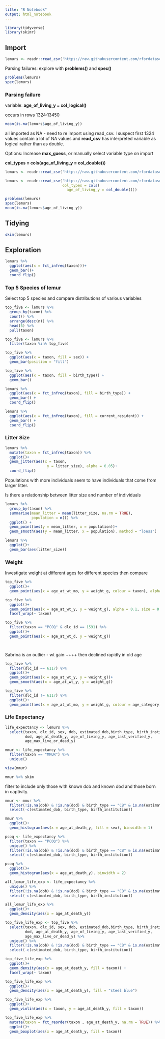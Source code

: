 ```yaml
---
title: "R Notebook"
output: html_notebook
---
```


```r
library(tidyverse)
library(skimr)
```

## Import

```r
lemurs <- readr::read_csv('https://raw.githubusercontent.com/rfordatascience/tidytuesday/master/data/2021/2021-08-24/lemur_data.csv')
```

Parsing failures: explore with **problems()** and **spec()**

```r
problems(lemurs)
spec(lemurs)
```

### Parsing failure

variable: **age_of_living_y = col_logical()**

occurs in rows 1324:13450

```r
mean(is.na(lemurs$age_of_living_y))
```

all imported as NA - need to re import using read_csv. I suspect first 1324 values contain a lot of NA values and **read_csv** has interpreted variable as logical rather than as double.

Options: Increase **max_guess**, or manually select variable type on import

**col_types = cols(age_of_living_y = col_double())**

```r
lemurs <- readr::read_csv('https://raw.githubusercontent.com/rfordatascience/tidytuesday/master/data/2021/2021-08-24/lemur_data.csv', guess_max = 2000)
```

```r
lemurs <- readr::read_csv('https://raw.githubusercontent.com/rfordatascience/tidytuesday/master/data/2021/2021-08-24/lemur_data.csv', 
                          col_types = cols(
                            age_of_living_y = col_double()))
```

```r
problems(lemurs)
spec(lemurs)
mean(is.na(lemurs$age_of_living_y))
```

## Tidying

```r
skim(lemurs)
```

## Exploration

```r
lemurs %>% 
  ggplot(aes(x = fct_infreq(taxon)))+
  geom_bar()+
  coord_flip()

```

### Top 5 Species of lemur

Select top 5 species and compare distributions of various variables

```r
top_five <- lemurs %>% 
  group_by(taxon) %>% 
  count() %>% 
  arrange(desc(n)) %>% 
  head(5) %>% 
  pull(taxon)

top_five <- lemurs %>% 
  filter(taxon %in% top_five)
```

```r
top_five %>% 
  ggplot(aes(x = taxon, fill = sex)) +
  geom_bar(position = "fill")
```

```r
top_five %>% 
  ggplot(aes(x = taxon, fill = birth_type)) +
  geom_bar()

lemurs %>% 
  ggplot(aes(x = fct_infreq(taxon), fill = birth_type)) +
  geom_bar() +
  coord_flip()
```

```r
lemurs %>% 
  ggplot(aes(x = fct_infreq(taxon), fill = current_resident)) +
  geom_bar() +
  coord_flip()
```

### Litter Size

```r

lemurs %>% 
  mutate(taxon = fct_infreq(taxon)) %>% 
  ggplot()+
  geom_jitter(aes(x = taxon,
                   y = litter_size), alpha = 0.05)+
  coord_flip()
```

Populations with more individuals seem to have individuals that come from larger litter.

Is there a relationship between litter size and number of individuals

```r
lemurs %>% 
  group_by(taxon) %>% 
  summarise(mean_litter = mean(litter_size, na.rm = TRUE),
            population = n()) %>% 
  ggplot() +
  geom_point(aes(y = mean_litter, x = population))+
  geom_smooth(aes(y = mean_litter, x = population), method = "loess")
```

```r
lemurs %>% 
  ggplot()+
  geom_bar(aes(litter_size))

```

### Weight

Investigate weight at different ages for different species then compare

```r
top_five %>% 
  ggplot()+
  geom_point(aes(x = age_at_wt_mo, y = weight_g, colour = taxon), alpha = 0.1)
```

```r
top_five %>% 
  ggplot()+
  geom_point(aes(x = age_at_wt_y, y = weight_g), alpha = 0.1, size = 0.5)+
  facet_wrap(~ taxon)
```

```r
top_five %>% 
  filter(taxon == "PCOQ" & dlc_id == 1591) %>% 
  ggplot()+
  geom_point(aes(x = age_at_wt_d, y = weight_g))

  
```

Sabrina is an outlier - wt gain ++++ then declined rapidly in old age

```r
top_five %>% 
  filter(dlc_id == 6117) %>% 
  ggplot()+
  geom_point(aes(x = age_at_wt_y, y = weight_g))+
  geom_smooth(aes(x = age_at_wt_y, y = weight_g))
```

```r
top_five %>% 
  filter(dlc_id != 6117) %>% 
  ggplot()+
  geom_point(aes(x = age_at_wt_mo, y = weight_g, colour = age_category), alpha = 0.2)
```

### Life Expectancy

```r
life_expectancy <- lemurs %>% 
  select(taxon, dlc_id, sex, dob, estimated_dob,birth_type, birth_institution,
         dod, age_at_death_y, age_of_living_y, age_last_verified_y,
         age_max_live_or_dead_y)
```

```r
mmur <- life_expectancy %>% 
  filter(taxon == "MMUR") %>% 
  unique()

view(mmur)
```

```r
mmur %>% skim
```

filter to include only those with known dob and known dod and those born in captivity.

```r
mmur <- mmur %>% 
  filter(!is.na(dob) & !is.na(dod) & birth_type == "CB" & is.na(estimated_dob)) %>%
  select(-c(estimated_dob, birth_type, birth_institution))
```

```r
mmur %>% 
  ggplot()+
  geom_histogram(aes(x = age_at_death_y, fill = sex), binwidth = 1)

```

```r
pcoq <- life_expectancy %>% 
  filter(taxon == "PCOQ") %>% 
  unique() %>% 
  filter(!is.na(dob) & !is.na(dod) & birth_type == "CB" & is.na(estimated_dob)) %>%
  select(-c(estimated_dob, birth_type, birth_institution))

pcoq %>% 
  ggplot()+
  geom_histogram(aes(x = age_at_death_y), binwidth = 2)

```

```r
all_lemur_life_exp <- life_expectancy %>% 
  unique() %>% 
  filter(!is.na(dob) & !is.na(dod) & birth_type == "CB" & is.na(estimated_dob)) %>%
  select(-c(estimated_dob, birth_type, birth_institution))

all_lemur_life_exp %>% 
  ggplot()+
  geom_density(aes(x = age_at_death_y))
```

```r
top_five_life_exp <- top_five %>%  
  select(taxon, dlc_id, sex, dob, estimated_dob,birth_type, birth_institution,
         dod, age_at_death_y, age_of_living_y, age_last_verified_y,
         age_max_live_or_dead_y) %>%
  unique() %>% 
  filter(!is.na(dob) & !is.na(dod) & birth_type == "CB" & is.na(estimated_dob)) %>%
  select(-c(estimated_dob, birth_type, birth_institution))

top_five_life_exp %>%
  ggplot()+
  geom_density(aes(x = age_at_death_y, fill = taxon)) +
  facet_wrap(~ taxon)

```

```r
top_five_life_exp %>% 
  ggplot()+
  geom_density(aes(x = age_at_death_y), fill = "steel blue")
```

```r
top_five_life_exp %>% 
  ggplot()+
  geom_violin(aes(x = taxon, y = age_at_death_y, fill = taxon))
```

```r
top_five_life_exp %>% 
  mutate(taxon = fct_reorder(taxon , age_at_death_y, na.rm = TRUE)) %>% 
  ggplot()+
  geom_boxplot(aes(x = age_at_death_y, fill = taxon))
```
